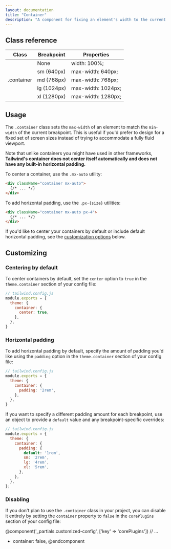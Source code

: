 ```yaml
---
layout: documentation
title: "Container"
description: "A component for fixing an element's width to the current breakpoint."
---
```


<h2 style={{visibility: "hidden", fontSize: "0", margin: "0"}}>Class reference</h2>
<div className="border-t border-b border-gray-300 mt-0 mb-12">
  <table className="w-full text-left table-collapse">
    <colgroup>
      <col className="w-1/4" />
      <col className="w-1/4" />
      <col className="w-1/2" />
    </colgroup>
    <thead>
      <tr>
        <th className="text-sm font-semibold text-gray-700 p-2 bg-gray-100">Class</th>
        <th className="text-sm font-semibold text-gray-700 p-2 bg-gray-100">Breakpoint</th>
        <th className="text-sm font-semibold text-gray-700 p-2 bg-gray-100">Properties</th>
      </tr>
    </thead>
    <tbody className="align-baseline">
      <tr>
        <td className="p-2 border-t border-gray-300 font-mono text-xs text-purple-700" rowspan="5">.container</td>
        <td className="p-2 border-t border-gray-300 font-mono text-xs text-gray-600"><span className="font-sans italic font-sans">None</span></td>
        <td className="p-2 border-t border-gray-300 font-mono text-xs text-blue-700">width: 100%;</td>
      </tr>
      <tr>
        <td className="p-2 border-t border-gray-300 font-mono text-xs text-gray-700">sm <span className="text-gray-600 font-sans italic">(640px)</span></td>
        <td className="p-2 border-t border-gray-300 font-mono text-xs text-blue-700">max-width: 640px;</td>
      </tr>
      <tr>
        <td className="p-2 border-t border-gray-300 font-mono text-xs text-gray-700">md <span className="text-gray-600 font-sans italic">(768px)</span></td>
        <td className="p-2 border-t border-gray-300 font-mono text-xs text-blue-700">max-width: 768px;</td>
      </tr>
      <tr>
        <td className="p-2 border-t border-gray-300 font-mono text-xs text-gray-700">lg <span className="text-gray-600 font-sans italic">(1024px)</span></td>
        <td className="p-2 border-t border-gray-300 font-mono text-xs text-blue-700">max-width: 1024px;</td>
      </tr>
      <tr>
        <td className="p-2 border-t border-gray-300 font-mono text-xs text-gray-700">xl <span className="text-gray-600 font-sans italic">(1280px)</span></td>
        <td className="p-2 border-t border-gray-300 font-mono text-xs text-blue-700">max-width: 1280px;</td>
      </tr>
    </tbody>
  </table>
</div>

## Usage

The `.container` class sets the `max-width` of an element to match the `min-width` of the current breakpoint. This is useful if you'd prefer to design for a fixed set of screen sizes instead of trying to accommodate a fully fluid viewport.

Note that unlike containers you might have used in other frameworks, **Tailwind's container does not center itself automatically and does not have any built-in horizontal padding.**

To center a container, use the `.mx-auto` utility:

```html
<div className="container mx-auto">
  {/* ... */}
</div>
```

To add horizontal padding, use the `.px-{size}` utilities:

```html
<div className="container mx-auto px-4">
  {/* ... */}
</div>
```

If you'd like to center your containers by default or include default horizontal padding, see the [customization options](#customizing) below.

## Customizing

### Centering by default

To center containers by default, set the `center` option to `true` in the `theme.container` section of your config file:

```js
// tailwind.config.js
module.exports = {
  theme: {
    container: {
      center: true,
    },
  },
}
```

### Horizontal padding

To add horizontal padding by default, specify the amount of padding you'd like using the `padding` option in the `theme.container` section of your config file:

```js
// tailwind.config.js
module.exports = {
  theme: {
    container: {
      padding: '2rem',
    },
  },
}
```

If you want to specify a different padding amount for each breakpoint, use an object to provide a `default` value and any breakpoint-specific overrides:

```js
// tailwind.config.js
module.exports = {
  theme: {
    container: {
      padding: {
        default: '1rem',
        sm: '2rem',
        lg: '4rem',
        xl: '5rem',
      },
    },
  },
};
```

### Disabling

If you don't plan to use the `.container` class in your project, you can disable it entirely by setting the `container` property to `false` in the `corePlugins` section of your config file:

@component('_partials.customized-config', ['key' => 'corePlugins'])
  // ...
+ container: false,
@endcomponent
